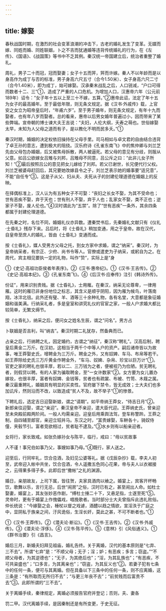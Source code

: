 ```yaml
---
---
---
```

title: 嫁娶
---



春秋战国时期，在激烈的社会变革浪潮的冲击下，古老的婚礼发生了变革。无媒而嫁、同姓而婚、同姓联姻，卜之不吉而犹通婚等违背传统婚礼的行为，在《左传》、《国语》、《战国策》等书中不乏其例。秦汉统一帝国建立后，统治者重整了婚礼。

周礼，男子二十而冠，冠而娶妻；女子十五而笄，笄而许嫁。秦人不以年龄而是以身高作为成丁与否的标准，男子身高六尺五寸（合今1.50米）、女子身高六尺二寸（合今1.40米），即为成丁，始可嫁娶。汉承秦末战乱之后，人口锐减，“户口可得而数者十二、三”①，造成了严重的人口危机。为增加人口，汉惠帝六年（公元前189年）诏令：“女子年十五以上至三十不嫁，五算。”②惠帝此诏，法定了年十五为女子的最高婚年。至于最低年限，则无条文规定。据《汉书·外戚传》载，上官安之女立为昭帝皇后时，“年甫六岁”。至于男子婚年，则无条文规定，有年十九而娶者，也有年八岁而娶者。总的看来，惠帝以后男女婚年普遍过小，因而带来了某些弊端。宣帝朝的博士谏大夫王吉说：“夫妇，人伦大纲，夭寿之萌也。世俗嫁娶太早，未知为人父母之道而有子，是以教化不明而民多夭。”①

秦汉时期，婚姻的决定权依旧操持在父母手里。司马相如与卓文君的自由结合违背了卓王孙的意志，遭到极大的阻挠。汉乐府诗《孔雀东南飞》中的焦仲卿与刘兰芝先由父母包办婚姻，后又被焦母拆散，两人被逼死。若父母的意见有分歧，则服从父意。如吕公欲嫁女吕雉与刘邦，吕雉母不同意，吕公斥之曰：“此非儿女子所知！”②最后按照吕公的意见把女儿嫁给了刘邦。若父已谢世，长兄便代行父权。刘兰芝被婆母赶回后，其兄要她改嫁县令之子，刘兰芝表示她的婚事要“适兄意”，不能“自任专”③。这是子从父、妇从夫、夫死从子的封建伦理道德在婚姻上的反映。

在择偶标准上，汉人认为有五种女子不可娶：“丧妇之长女不娶，为其不受命也；世有恶疾不娶，弃于天也；世有刑人不娶，弃于人也；乱家女不娶，类不正也；逆家子不娶，废人伦也。”④汉时谓此为“五禁”。除了“世有恶疾”一条外，其余四条都属于封建伦理道德。

在先秦之时，名位不同，婚姻礼仪亦异数。遭秦焚书后，先秦婚礼文献只有《仪礼·士昏礼》残存下来。吕后时，将《士昏礼》稍加变通，用之于皇帝。故在汉代，自皇帝至庶人的婚礼，皆由《士昏礼》变通而成。

按《士昏礼》，媒人受男方父母之托，到女方家中求婚，谓之“纳采”。秦汉时，为皇帝纳采者，有宗正、少府、尚书令等人。官僚或遣吏为子纳采，或躬自为之。在周代，宾主相见要执一定的礼物，叫作“贽”，实际上是“身

①《史记·高祖功臣侯者年表序》。②《汉书·惠帝纪》。①《汉书·王吉传》。②《史记·高祖本纪》。③《孔雀东南飞》。④《后汉书·应奉传》注引《韩诗外传》。

份证”，用来识别贵贱。据《士昏礼》，士用雁。在秦汉，纳采无论尊卑，一律用雁。这时的雁已非身份地位之标志，其含义是顺乎阴阳，因为雁为候鸟，叶落南翔，冰泮北徂。此外还有璧、羊、酒等三十余种礼物，各有名堂，大意都是象征婚姻和谐美满。行纳采礼者，多是皇室和讲究礼仪的官宦之家，一般人户求婚大都比较简单，无繁文缛节。

按《士昏礼》，纳采之后，便问女之姓名生辰，谓之“问名”。男方占

卜联姻是否吉利，叫“纳吉”。秦汉时期二礼犹存，然备典而已。

占亲之后，行纳聘之礼，因定婚约，古谓之“纳征”，秦汉称“聘礼”。汉高后制，聘皇后黄金二万斤。在汉初，这相当于两千个中等人户的资产。嗣后诸帝皆以为故事，唯王莽娶史氏，增聘金为三万斤。聘金之外，又有奴婢、车马、布帛等若干。如王莽除给史氏三万斤黄金作聘金外，“车马、奴婢、杂帛、珍宝以巨万计”①。官吏之家的聘礼也很丰厚，若以二、三万钱为之者，便被视乃为俭陋。贫无聘礼者，则假贷以聘。有的人家为骗取聘金，至“一女许数家”②。女方要为女儿置办嫁妆，也很丰厚，富者有奴婢、金钱等，贫者也有疏裳、布被、竹笥、木屐之属。秦汉最重聘礼，婚姻具有明显的买卖性。官府屡下禁令，皆无成效；士大夫们也多加讥斥，然则沿而不改，以致造成“贫人不及，故不举子”①的惨景。

下聘礼后，选定吉日迎娶新娘，谓之“请期”。如平帝纳王莽女，“待吉日月”②。新郎亲往迎娶，谓之“亲迎”。秦汉皇帝不亲迎，遣大臣代迎。王莽纳史氏，曾亲迎至未央殿前殿两阶间。一般人均需亲迎。迎皇后用乘舆法驾，登车称警跸。王莽之制，自四辅至郎官，亲迎立轺并马。东汉之时，“富贵嫁娶，车軿各十，骑奴侍僮，夹毂节引。富者竞欲相过，贫者耻不逮及。”③水乡则有以船亲迎者。

女将行，家长致戒。如张负嫁孙女与陈平，临行，戒曰：“毋以贫故事

人不谨！事兄伯如事乃父，事嫂如事乃母。”④既行，家人送之。

迎至后，行同牢礼，饮合卺酒，及妇见公婆等礼。据《戊辰杂抄》载，李夫人初至，武帝迎入帐中共坐，饮合卺酒，令人遥撒五色同心花果，帝与夫人以衣裾接之，云得果多得子多。此即后世“撒帐”之礼的渊源。

婚日，亲朋故友，上司下属，皆往贺，夫家具酒肉以飨之。婚宴上，宾客开杯畅饮，歌舞以乐，言行无忌，后世“闹房”之俗，汉时已有之，甚至闹出人命。如杜士娶妻，婚宴上，其友张妙恶作剧，“缚杜士捶二十下，又悬足指，士遂至死”⑤。灵帝时，更有于婚宴上作傀儡戏，唱挽歌者。当时部分士大夫曾指斥此违礼败俗。仲长统说：“今嫁娶之会，棰杖以督之戏谑，酒醴以趋之情欲，宣淫泆于广庭之中，显阴私于族亲之间，汙风诡俗，生淫长奸，莫此之甚，不可不断者也。”①

①《汉书·王莽传》。②《潜夫论·断讼》。①《汉书·王吉传》。②《汉书·外戚传》。③《潜夫论·浮侈》。④《汉书·陈平传》。⑤《意林》引《风俗通义》。①《群书治要》引《昌言》。

婚后三月，新婚夫妇拜见祖庙，婚礼告终。关于离婚，汉代的基本原则是“七弃、三不去”。所谓“七弃”是：“不顺父母；无子；淫；妒；有恶疾；多言；窃盗。”“不顺父母者，为其逆德也”；“无子，为其绝后也”；“淫，为其乱族也”；“有恶疾，不可共粢盛也”；“口多言，为其离亲也”；“窃盗，为其反义也”②。若妻子犯有七条中的任何一条，便可与其离婚。但在具备以下三条中的任何一条，则不应离婚，这三条是：“有所取而无所归不去”；“与更三年丧不去”；“前贫贱而后富贵不去”③。此即所谓的“三不去”。

关于离婚手续，秦律规定，离婚必须报告官府并登记；否则，夫、妻各

罚二甲。汉代离婚手续，是因秦制还是有所变更，于史无征。
